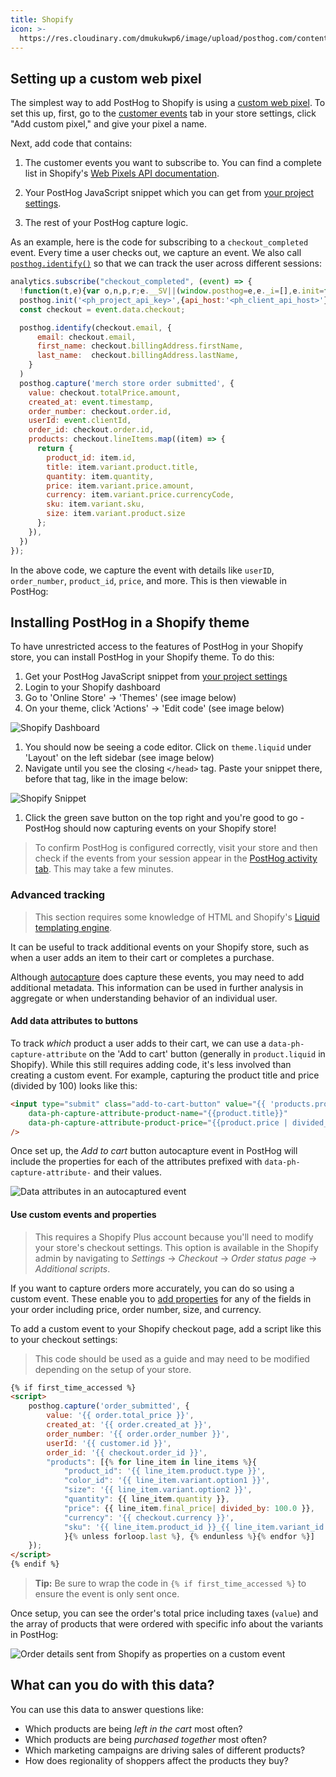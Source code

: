 ```yaml
---
title: Shopify
icon: >-
  https://res.cloudinary.com/dmukukwp6/image/upload/posthog.com/contents/images/docs/integrate/frameworks/shopify.svg
---
```



## Setting up a custom web pixel

The simplest way to add PostHog to Shopify is using a [custom web pixel](https://shopify.dev/docs/api/web-pixels-api#custom-web-pixels). To set this up, first, go to the [customer events](https://admin.shopify.com/settings/customer_events) tab in your store settings, click "Add custom pixel," and give your pixel a name.

Next, add code that contains:

1. The customer events you want to subscribe to. You can find a complete list in Shopify's [Web Pixels API documentation](https://shopify.dev/docs/api/web-pixels-api/standard-events).

2. Your PostHog JavaScript snippet which you can get from [your project settings](https://us.posthog.com/settings/project#snippet).

3. The rest of your PostHog capture logic. 

As an example, here is the code for subscribing to a `checkout_completed` event. Every time a user checks out, we capture an event. We also call [`posthog.identify()`](/docs/product-analytics/identify) so that we can track the user across different sessions:

```js
analytics.subscribe("checkout_completed", (event) => {
  !function(t,e){var o,n,p,r;e.__SV||(window.posthog=e,e._i=[],e.init=function(i,s,a){function g(t,e){var o=e.split(".");2==o.length&&(t=t[o[0]],e=o[1]),t[e]=function(){t.push([e].concat(Array.prototype.slice.call(arguments,0)))}}(p=t.createElement("script")).type="text/javascript",p.async=!0,p.src=s.api_host+"/static/array.js",(r=t.getElementsByTagName("script")[0]).parentNode.insertBefore(p,r);var u=e;for(void 0!==a?u=e[a]=[]:a="posthog",u.people=u.people||[],u.toString=function(t){var e="posthog";return"posthog"!==a&&(e+="."+a),t||(e+=" (stub)"),e},u.people.toString=function(){return u.toString(1)+".people (stub)"},o="capture identify alias people.set people.set_once set_config register register_once unregister opt_out_capturing has_opted_out_capturing opt_in_capturing reset isFeatureEnabled onFeatureFlags getFeatureFlag getFeatureFlagPayload reloadFeatureFlags group updateEarlyAccessFeatureEnrollment getEarlyAccessFeatures getActiveMatchingSurveys getSurveys getNextSurveyStep onSessionId".split(" "),n=0;n<o.length;n++)g(u,o[n]);e._i.push([i,s,a])},e.__SV=1)}(document,window.posthog||[]);
  posthog.init('<ph_project_api_key>',{api_host:'<ph_client_api_host>'})
  const checkout = event.data.checkout;

  posthog.identify(checkout.email, {
      email: checkout.email,
      first_name: checkout.billingAddress.firstName,
      last_name:  checkout.billingAddress.lastName,
    }
  )
  posthog.capture('merch store order submitted', {
    value: checkout.totalPrice.amount,
    created_at: event.timestamp,
    order_number: checkout.order.id,
    userId: event.clientId,
    order_id: checkout.order.id,
    products: checkout.lineItems.map((item) => {
      return {
        product_id: item.id,
        title: item.variant.product.title,
        quantity: item.quantity,
        price: item.variant.price.amount,
        currency: item.variant.price.currencyCode,
        sku: item.variant.sku,
        size: item.variant.product.size
      };
    }),
  })
});
```

In the above code, we capture the event with details like `userID`, `order_number`, `product_id`, `price`, and more. This is then viewable in PostHog:

<ProductScreenshot 
  imageLight={eventLight} 
  imageDark={eventDark} 
  alt="Shopify events in PostHog" 
/>

## Installing PostHog in a Shopify theme

To have unrestricted access to the features of PostHog in your Shopify store, you can install PostHog in your Shopify theme. To do this:

1. Get your PostHog JavaScript snippet from [your project settings](https://us.posthog.com/settings/project#snippet)
1. Login to your Shopify dashboard
1. Go to 'Online Store' -> 'Themes' (see image below)
1. On your theme, click 'Actions' -> 'Edit code' (see image below)

![Shopify Dashboard](https://res.cloudinary.com/dmukukwp6/image/upload/v1710055416/posthog.com/contents/images/tutorials/shopify/shopify-dashboard.png)

1. You should now be seeing a code editor. Click on `theme.liquid` under 'Layout' on the left sidebar (see image below)
1. Navigate until you see the closing `</head>` tag. Paste your snippet there, before that tag, like in the image below:

![Shopify Snippet](https://res.cloudinary.com/dmukukwp6/image/upload/v1710055416/posthog.com/contents/images/tutorials/shopify/snippet.png)

1. Click the green save button on the top right and you're good to go - PostHog should now capturing events on your Shopify store!

> To confirm PostHog is configured correctly, visit your store and then check if the events from your session appear in the [PostHog activity tab](https://us.posthog.com/events). This may take a few minutes.

### Advanced tracking

> This section requires some knowledge of HTML and Shopify's [Liquid templating engine](https://shopify.dev/docs/api/liquid).

It can be useful to track additional events on your Shopify store, such as when a user adds an item to their cart or completes a purchase.

Although [autocapture](/docs/product-analytics/autocapture) does capture these events, you may need to add additional metadata. This information can be used in further analysis in aggregate or when understanding behavior of an individual user.

#### Add data attributes to buttons

To track _which_ product a user adds to their cart, we can use a `data-ph-capture-attribute` on the 'Add to cart' button (generally in `product.liquid` in Shopify). While this still requires adding code, it's less involved than creating a custom event. For example, capturing the product title and price (divided by 100) looks like this:

```html
<input type="submit" class="add-to-cart-button" value="{{ 'products.product.add_to_cart' | t }}" 
    data-ph-capture-attribute-product-name="{{product.title}}" 
    data-ph-capture-attribute-product-price="{{product.price | divided_by: 100 }}"
/>
```

Once set up, the _Add to cart_ button autocapture event in PostHog will include the properties for each of the attributes prefixed with `data-ph-capture-attribute-` and their values.

![Data attributes in an autocaptured event](https://res.cloudinary.com/dmukukwp6/image/upload/v1710055416/posthog.com/contents/images/tutorials/shopify/autocapture-data-attributes.png)

#### Use custom events and properties

> This requires a Shopify Plus account because you'll need to modify your store's checkout settings. This option is available in the Shopify admin by navigating to _Settings_ → _Checkout_ → _Order status page_ → _Additional scripts_.

If you want to capture orders more accurately, you can do so using a custom event. These enable you to [add properties](/docs/getting-started/send-events#sending-custom-properties-on-an-event) for any of the fields in your order including price, order number, size, and currency. 

To add a custom event to your Shopify checkout page, add a script like this to your checkout settings:

> This code should be used as a guide and may need to be modified depending on the setup of your store.

```html
{% if first_time_accessed %}
<script>
    posthog.capture('order_submitted', {
        value: '{{ order.total_price }}', 
        created_at: '{{ order.created_at }}', 
        order_number: '{{ order.order_number }}',
        userId: '{{ customer.id }}',
        order_id: '{{ checkout.order_id }}',
        "products": [{% for line_item in line_items %}{
            "product_id": '{{ line_item.product.type }}',
            "color_id": '{{ line_item.variant.option1 }}',
            "size": '{{ line_item.variant.option2 }}',
            "quantity": {{ line_item.quantity }},
            "price": {{ line_item.final_price| divided_by: 100.0 }},
            "currency": '{{ checkout.currency }}',
            "sku": '{{ line_item.product_id }}_{{ line_item.variant_id }}',
            }{% unless forloop.last %}, {% endunless %}{% endfor %}]
    });
</script>
{% endif %}
```

> **Tip:** Be sure to wrap the code in `{% if first_time_accessed %}` to ensure the event is only sent once.

Once setup, you can see the order's total price including taxes (`value`) and the array of products that were ordered with specific info about the variants in PostHog:

![Order details sent from Shopify as properties on a custom event](https://res.cloudinary.com/dmukukwp6/image/upload/v1710055416/posthog.com/contents/images/tutorials/shopify/shopify-order-details.png)

## What can you do with this data?

You can use this data to answer questions like:

- Which products are being _left in the cart_ most often?
- Which products are being _purchased together_ most often?
- Which marketing campaigns are driving sales of different products?
- How does regionality of shoppers affect the products they buy?
